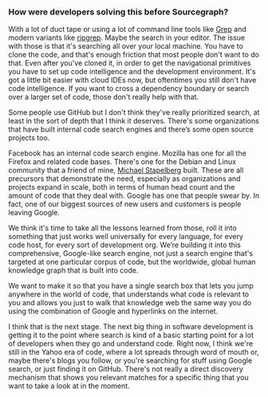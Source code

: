 ### How were developers solving this before Sourcegraph?

With a lot of duct tape or using a lot of command line tools like
[Grep](https://www.gnu.org/software/grep/) and modern variants like
[ripgrep](https://github.com/BurntSushi/ripgrep). Maybe the search in your
editor. The issue with those is that it's searching all over your local machine.
You have to clone the code, and that's enough friction that most people don't
want to do that. Even after you've cloned it, in order to get the navigational
primitives you have to set up code intelligence and the development environment.
It's got a little bit easier with cloud IDEs now, but oftentimes you still don't
have code intelligence. If you want to cross a dependency boundary or search
over a larger set of code, those don't really help with that.

Some people use GitHub but I don't think they've really prioritized search, at
least in the sort of depth that I think it deserves. There's some organizations
that have built internal code search engines and there’s some open source
projects too.

Facebook has an internal code search engine. Mozilla has one for all the Firefox
and related code bases. There's one for the Debian and Linux community that a
friend of mine, [Michael Stapelberg](https://michael.stapelberg.ch/) built.
These are all precursors that demonstrate the need, especially as organizations
and projects expand in scale, both in terms of human head count and the amount
of code that they deal with. Google has one that people swear by. In fact, one
of our biggest sources of new users and customers is people leaving Google.

We think it's time to take all the lessons learned from those, roll it into
something that just works well universally for every language, for every code
host, for every sort of development org. We’re building it into this
comprehensive, Google-like search engine, not just a search engine that's
targeted at one particular corpus of code, but the worldwide, global human
knowledge graph that is built into code.

We want to make it so that you have a single search box that lets you jump
anywhere in the world of code, that understands what code is relevant to you and
allows you just to walk that knowledge web the same way you do using the
combination of Google and hyperlinks on the internet.

I think that is the next stage. The next big thing in software development is
getting it to the point where search is kind of a basic starting point for a lot
of developers when they go and understand code. Right now, I think we're still
in the Yahoo era of code, where a lot spreads through word of mouth or, maybe
there's blogs you follow, or you're searching for stuff using Google search, or
just finding it on GitHub. There's not really a direct discovery mechanism that
shows you relevant matches for a specific thing that you want to take a look at
in the moment.
